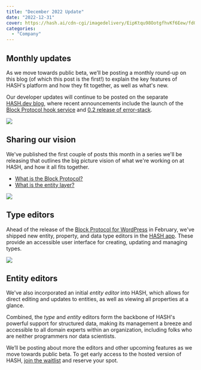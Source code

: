 ```yaml
---
title: "December 2022 Update"
date: "2022-12-31"
cover: https://hash.ai/cdn-cgi/imagedelivery/EipKtqu98OotgfhvKf6Eew/fd034ac8-7645-453e-731b-7a46e06d7f00/public
categories: 
  - "Company"
---
```


## Monthly updates

As we move towards public beta, we’ll be posting a monthly round-up on this blog (of which this post is the first!) to explain the key features of HASH's platform and how they fit together, as well as what's new.

Our developer updates will continue to be posted on the separate [HASH.dev blog](https://hash.dev/blog), where recent announcements include the launch of the [Block Protocol hook service](https://hash.dev/blog/hook-service) and [0.2 release of error-stack](https://hash.dev/blog/error-stack-update-0-2).

![](https://hash.ai/cdn-cgi/imagedelivery/EipKtqu98OotgfhvKf6Eew/265bbb08-95bd-4795-ca80-d928b8067800/public)

## Sharing our vision

We've published the first couple of posts this month in a series we'll be releasing that outlines the big picture vision of what we're working on at HASH, and how it all fits together.

- [What is the Block Protocol?](https://hash.ai/blog/what-is-the-block-protocol)
- [What is the entity layer?](https://hash.ai/blog/what-is-the-entity-layer)

![](https://hash.ai/cdn-cgi/imagedelivery/EipKtqu98OotgfhvKf6Eew/15457e2c-bfa9-4de7-25f3-e48d1f291200/public)

## Type editors

Ahead of the release of the [Block Protocol for WordPress](https://blockprotocol.org/wordpress) in February, we've shipped new entity, property, and data type editors in the [HASH app](https://hash.ai/platform/hash). These provide an accessible user interface for creating, updating and managing types.

![](https://hash.ai/cdn-cgi/imagedelivery/EipKtqu98OotgfhvKf6Eew/3dcd8d4e-caf9-4590-7bb5-60cf5cf1b300/public)

## Entity editors

We've also incorporated an initial _entity editor_ into HASH, which allows for direct editing and updates to entities, as well as viewing all properties at a glance.

Combined, the _type_ and _entity_ editors form the backbone of HASH's powerful support for structured data, making its management a breeze and accessible to all domain experts within an organization, including folks who are neither programmers nor data scientists.

We’ll be posting about more the editors and other upcoming features as we move towards public beta. To get early access to the hosted version of HASH, [join the waitlist](https://hash.ai) and reserve your spot.
